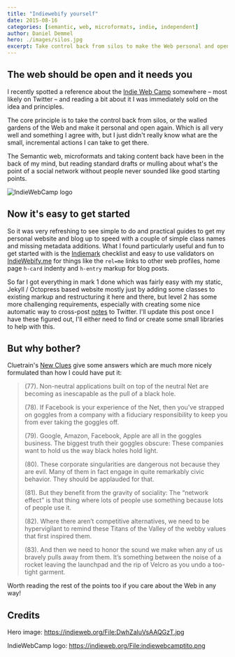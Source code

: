 ```yaml
---
title: "Indiewebify yourself"
date: 2015-08-16
categories: [semantic, web, microformats, indie, independent]
author: Daniel Demmel
hero: ./images/silos.jpg
excerpt: Take control back from silos to make the Web personal and open again
---
```


## The web should be open and it needs you

I recently spotted a reference about the [Indie Web Camp][1] somewhere – most likely on Twitter – and reading a bit about it I was immediately sold on the idea and principles.

The core principle is to take the control back from silos, or the walled gardens of the Web and make it personal and open again. Which is all very well and something I agree with, but I just didn't really know what are the small, incremental actions I can take to get there.

The Semantic web, microformats and taking content back have been in the back of my mind, but reading standard drafts or mulling about what's the point of a social network without people never sounded like good starting points.

![IndieWebCamp logo](./images/indiewebcamplogo.png)

## Now it's easy to get started

So it was very refreshing to see simple to do and practical guides to get my personal website and blog up to speed with a couple of simple class names and missing metadata additions. What I found particularly useful and fun to get started with is the [Indiemark][2] checklist and easy to use validators on [IndieWebify.me][3] for things like the `rel=me` links to other web profiles, home page `h-card` indenty and `h-entry` markup for blog posts.

So far I got everything in mark 1 done which was fairly easy with my static, Jekyll / Octopress based website mostly just by adding some classes to existing markup and restructuring it here and there, but level 2 has some more challenging requirements, especially with creating some nice automatic way to cross-post [notes][5] to Twitter. I'll update this post once I have these figured out, I'll either need to find or create some small libraries to help with this.

## But why bother?

Cluetrain's [New Clues][4] give some answers which are much more nicely formulated than how I could have put it:

> (77). Non-neutral applications built on top of the neutral Net are becoming as inescapable as the pull of a black hole.
>
> (78). If Facebook is your experience of the Net, then you’ve strapped on goggles from a company with a fiduciary responsibility to keep you from ever taking the goggles off.
>
> (79). Google, Amazon, Facebook, Apple are all in the goggles business. The biggest truth their goggles obscure: These companies want to hold us the way black holes hold light.
>
> (80). These corporate singularities are dangerous not because they are evil. Many of them in fact engage in quite remarkably civic behavior. They should be applauded for that.
>
> (81). But they benefit from the gravity of sociality: The “network effect” is that thing where lots of people use something because lots of people use it.
>
> (82). Where there aren’t competitive alternatives, we need to be hypervigilant to remind these Titans of the Valley of the webby values that first inspired them.
>
> (83). And then we need to honor the sound we make when any of us bravely pulls away from them. It’s something between the noise of a rocket leaving the launchpad and the rip of Velcro as you undo a too-tight garment.

Worth reading the rest of the points too if you care about the Web in any way!

## Credits

Hero image: https://indieweb.org/File:DwhZaluVsAAQGzT.jpg

IndieWebCamp logo: https://indieweb.org/File:indiewebcamptito.png

[1]: http://indiewebcamp.com/
[2]: https://indieweb.org/IndieMark
[3]: http://indiewebify.me/
[4]: http://cluetrain.com/newclues/
[5]: https://indieweb.org/note
